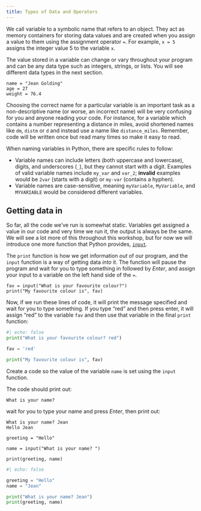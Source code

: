 ```yaml
---
title: Types of Data and Operators
---
```


We call variable to a symbolic name that refers to an object. They act as memory containers for storing data values and are created when you assign a value to them using the assignment operator `=`. For example, `x = 5` assigns the integer value 5 to the variable `x`.

The value stored in a variable can change or vary throughout your program and can be any data type such as integers, strings, or lists. You will see different data types in the next section.

```.python
name = "Jean Golding"
age = 27
weight = 76.4
```

Choosing the correct name for a particular variable is an important task as a non-descriptive name (or worse, an incorrect name) will be very confusing for you and anyone reading your code. For instance, for a variable which contains a number representing a distance in miles, avoid shortened names like `dm`, `distm` or `d` and instead use a name like `distance_miles`. Remember, code will be written once but read many times so make it easy to read.

::: {#keypoints-N .callout-tip icon=false title='Key points'}

When naming variables in Python, there are specific rules to follow:

- Variable names can include letters (both uppercase and lowercase), digits, and underscores (`_`), but they cannot start with a digit. Examples of valid variable names include `my_var` and `var_2`; **invalid** examples would be `2var` (starts with a digit) or `my-var` (contains a hyphen).
- Variable names are case-sensitive, meaning `myVariable`, `MyVariable`, and `MYVARIABLE` would be considered different variables.
:::

## Getting data in

So far, all the code we've run is somewhat static. Variables get assigned a value in our code and very time we run it, the output is always be the same. We will see a lot more of this throughout this workshop, but for now we will introduce one more function that Python provides, [`input`](https://docs.python.org/3/library/functions.html#input).

The `print` function is how we get information *out* of our program, and the `input` function is a way of getting data *into* it. The function will pause the program and wait for you to type something in followed by *Enter*, and assign your input to a variable on the left hand side of the `=`.

```.python
fav = input("What is your favourite colour?")
print("My favourite colour is", fav)
```

Now, if we run these lines of code, it will print the message specified and wait for you to type something. If you type "red" and then press enter, it will assign "red" to the variable `fav` and then use that variable in the final `print` function:

```python
#| echo: false
print("What is your favourite colour? red")

fav = 'red'

print("My favourite colour is", fav)
```

::: {#exercise .callout-note title="Exercise" icon=false} 

Create a code so the value of the variable `name` is set using the `input` function.

The code should print out:

```
What is your name?
```

wait for you to type your name and press *Enter*, then print out:

```
What is your name? Jean
Hello Jean
```
:::

::: {#answer-N .callout-caution icon=false title='Answer' collapse="true"}
```.python
greeting = "Hello"

name = input("What is your name? ")

print(greeting, name)
```

```python
#| echo: false

greeting = "Hello"
name = "Jean"

print("What is your name? Jean")
print(greeting, name)
```
:::
